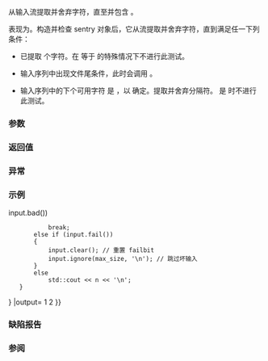 {{cpp/io/basic_istream/title|ignore}}
{{cpp/io/basic_istream/navbar}}
{{dcl begin}}
{{dcl|1=
basic_istream&amp; ignore( std::streamsize count = 1, int_type delim = Traits::eof() );
}}
{{dcl end}}

从输入流提取并舍弃字符，直至并包含 {{c|delim}}。

{{tt|ignore}} 表现为{{named req|UnformattedInputFunction}}。构造并检查 sentry 对象后，它从流提取并舍弃字符，直到满足任一下列条件：

* 已提取 {{c|count}} 个字符。在 {{c|count}} 等于 {{c|std::numeric_limits&lt;std::streamsize&gt;::max()}} 的特殊情况下不进行此测试。

* 输入序列中出现文件尾条件，此时会调用 {{c|setstate(eofbit)}}。

* 输入序列中的下个可用字符 {{c|c}} 是 {{c|delim}}，以 {{c|Traits::eq_int_type(Traits::to_int_type(c), delim)}} 确定。提取并舍弃分隔符。{{c|delim}} 是 {{c|Traits::eof()}} 时不进行此测试。

===参数===
{{par begin}}
{{par|count|要提取的字符数}}
{{par|delim|提取停止处的分隔字符。也会被提取。}}
{{par end}}

===返回值===
{{c|*this}}

===异常===
{{include|cpp/io/stream exceptions}}

===示例===
{{example
|下列代码用 {{tt|ignore}} 跳过非数值输入：
|code=
#include &lt;iostream&gt;
#include &lt;limits&gt;
#include &lt;sstream&gt;

constexpr auto max_size = std::numeric_limits&lt;std::streamsize&gt;::max();

int main()
{
    std::istringstream input("1\n"
                             "some non-numeric input\n"
                             "2\n");
    for (;;)
    {
        int n;
        input &gt;&gt; n;
        
        if (input.eof() {{!!}} input.bad())
            break;
        else if (input.fail())
        {
            input.clear(); // 重置 failbit
            input.ignore(max_size, '\n'); // 跳过坏输入
        }
        else
            std::cout &lt;&lt; n &lt;&lt; '\n';
    }
}
|output=
1
2
}}

===缺陷报告===
{{dr list begin}}
{{dr list item|wg=lwg|dr=172|std=C++98|before={{c|count}} 的类型被误指定为 {{c|int}}|after=改成 {{lc|std::streamsize}}}}
{{dr list end}}

===参阅===
{{dsc begin}}
{{dsc inc|cpp/io/basic_istream/dsc get}}
{{dsc inc|cpp/io/basic_istream/dsc getline}}
{{dsc end}}

{{langlinks|de|en|es|fr|it|ja|pt|ru}}